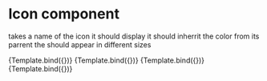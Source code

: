 
<Meta title="360 Menu/Icon" component={Icon} />

# Icon component

takes a name of the icon it should display
it should inherrit the color from its parrent
the should appear in different sizes


<Canvas>
    <Story name="default Icon" args={{name: "DRINK"}}>
        {Template.bind({})}
    </Story>
    <Story name="small Icon" args={{name: "PIZZA", size: "small"}}>
        {Template.bind({})}
    </Story>
    <Story name="medium Icon"args={{name: "WAITER", size: "medium"}}>
        {Template.bind({})}
    </Story>
    <Story name="large Icon" args={{name: "PLUS", size: "large"}}>
        {Template.bind({})}
    </Story>
</Canvas>